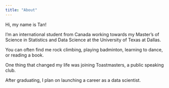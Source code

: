 ---
title: "About"
---

Hi, my name is Tan!

I'm an international student from Canada working towards my Master's of Science in Statistics and Data Science at the University of Texas at Dallas.

You can often find me rock climbing, playing badminton, learning to dance, or reading a book.

One thing that changed my life was joining Toastmasters, a public speaking club.

After graduating, I plan on launching a career as a data scientist.

